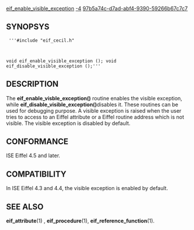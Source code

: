 [[Property:title|eif_enable_visible_exception]]
[[Property:weight|-4]]
[[Property:uuid|97b5a74c-d7ad-abf4-9390-59266b67c7c7]]
==SYNOPSYS==
<code>
'''#include "eif_cecil.h"

void eif_enable_visible_exception ();
void eif_disable_visible_exception ();'''</code>

==DESCRIPTION==
The '''eif_enable_visble_exception()''' routine enables the visible exception, while '''eif_disable_visible_exception()'''disables it. These routines can be used for debugging purpose. A visible exception is raised when the user tries to access to an Eiffel attribute or a Eiffel routine address which is not visible. 
The visible exception is disabled by default. 

==CONFORMANCE==
ISE Eiffel 4.5 and later. 
==COMPATIBILITY==
In ISE Eiffel 4.3 and 4.4, the visible exception is enabled by default. 
==SEE ALSO==
'''eif_attribute'''(1) , '''eif_procedure'''(1), '''eif_reference_function'''(1). 



